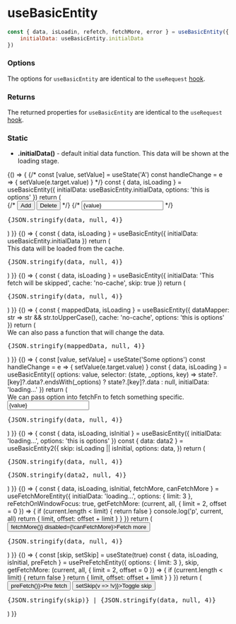 
<Meta title="Entities/Basic"/>

# useBasicEntity

```js
const { data, isLoadin, refetch, fetchMore, error } = useBasicEntity({
    initialData: useBasicEntity.initialData
})
```

### Options

The options for `useBasicEntity` are identical to the `useRequest` [hook](/?path=/docs/hooks-useRequest--page).

### Returns

The returned properties for `useBasicEntity` are identical to the `useRequest` [hook](/?path=/docs/hooks-useRequest--page).

### Static

* **.initialData()** - default initial data function. This data will be shown at the loading stage.

<Canvas>
    <Story name="initialData">
        {() => {
            {/* const [value, setValue] = useState('A')
            const handleChange = e => {
                setValue(e.target.value)
            } */}
            const { data, isLoading } = useBasicEntity({
                initialData: useBasicEntity.initialData,
                options: 'this is options'
            })
            return (
                <div>
                    {/* <button type="button" onClick={handleAdd}>Add</button>
                    <button type="button" onClick={handleDelete}>Delete</button> */}
                    {/* <input value={value} onChange={handleChange} /> */}
                    <pre>{JSON.stringify(data, null, 4)}</pre>
                </div>
            )
        }}
    </Story>
</Canvas>

<Canvas>
    <Story name="loading from the cache">
        {() => {
            const { data, isLoading } = useBasicEntity({
                initialData: useBasicEntity.initialData
            })
            return (
                <div>
                    This data will be loaded from the cache.
                    <pre>{JSON.stringify(data, null, 4)}</pre>
                </div>
            )
        }}
    </Story>
</Canvas>

<Canvas>
    <Story name="skip">
        {() => {
            const { data, isLoading } = useBasicEntity({
                initialData: 'This fetch will be skipped',
                cache: 'no-cache',
                skip: true
            })
            return (
                <div>
                    <pre>{JSON.stringify(data, null, 4)}</pre>
                </div>
            )
        }}
    </Story>
</Canvas>

<Canvas>
    <Story name="dataMapper">
        {() => {
            const { mappedData, isLoading } = useBasicEntity({
                dataMapper: str => str && str.toUpperCase(),
                cache: 'no-cache',
                options: 'this is options'
            })
            return (
                <div>
                    We can also pass a function that will change the data. 
                    <pre>{JSON.stringify(mappedData, null, 4)}</pre>
                </div>
            )
        }}
    </Story>
</Canvas>

<Canvas>
    <Story name="options">
        {() => {
            const [value, setValue] = useState('Some options')
            const handleChange = e => {
                setValue(e.target.value)
            }
            const { data, isLoading } = useBasicEntity({
                options: value,
                selector: (state, _options, key) => state?.[key]?.data?.endsWith(_options) ? state?.[key]?.data : null,
                initialData: 'loading...'
            })
            return (
                <div>
                    We can pass option into fetchFn to fetch something specific.
                    <input value={value} onChange={handleChange} />
                    <pre>{JSON.stringify(data, null, 4)}</pre>
                </div>
            )
        }}
    </Story>
</Canvas>

<Canvas>
    <Story name="dependent entitites">
        {() => {
            const { data, isLoading, isInitial } = useBasicEntity({
                initialData: 'loading...',
                options: 'this is options'
            })
            const { data: data2 } = useBasicEntity2({
                skip: isLoading || isInitial,
                options: data,
            })
            return (
                <div>
                    <pre>{JSON.stringify(data, null, 4)}</pre>
                    <pre>{JSON.stringify(data2, null, 4)}</pre>
                </div>
            )
        }}
    </Story>
</Canvas>

<Canvas>
    <Story name="fetchMore">
        {() => {
            const { data, isLoading, isInitial, fetchMore, canFetchMore } = useFetchMoreEntity({
                initialData: 'loading...',
                options: {
                    limit: 3
                },
                reFetchOnWindowFocus: true,
                getFetchMore: (current, all, { limit = 2, offset = 0 }) => {
                    if (current.length < limit) {
                        return false
                    }
                    console.log('p', current, all)
                    return {
                        limit,
                        offset: offset + limit
                    }
                }
            })
            return (
                <div>
                    <button type="button" onClick={() => fetchMore()} disabled={!canFetchMore}>Fetch more</button>
                    <pre>{JSON.stringify(data, null, 4)}</pre>
                </div>
            )
        }}
    </Story>
</Canvas>

<Canvas>
    <Story name="preFetch">
        {() => {
            const [skip, setSkip] = useState(true)
            const { data, isLoading, isInitial, preFetch } = usePreFetchEntity({
                options: {
                    limit: 3
                },
                skip,
                getFetchMore: (current, all, { limit = 2, offset = 0 }) => {
                    if (current.length < limit) {
                        return false
                    }
                    return {
                        limit,
                        offset: offset + limit
                    }
                }
            })
            return (
                <div>
                    <button type="button" onClick={() => preFetch()}>Pre fetch</button>
                    <button type="button" onClick={() => setSkip(v => !v)}>Toggle skip</button>
                    <pre>{JSON.stringify(skip)} | {JSON.stringify(data, null, 4)}</pre>
                </div>
            )
        }}
    </Story>
</Canvas>
